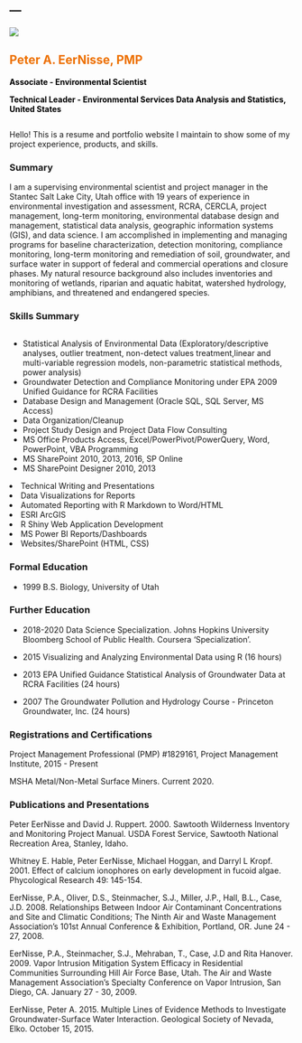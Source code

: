 ---
---
<div class="row">
  <div class="column"><img src='./img/peter.jpg'></img></div>
  <div class="column">
  <h2 style="padding:0px; color:#ed7000;">Peter A. EerNisse, PMP</h2>
  <p style="font-size:14px;font-weight: bold;color:black;padding:0px;">Associate - Environmental Scientist</p>
  <p style="font-size:14px;font-weight: bold;color:black;padding:0px;">Technical Leader - Environmental Services Data Analysis and Statistics, United States</p>
  
  </div>
</div>
Hello! This is a resume and portfolio website I maintain to show some of my project experience, products, and skills. 

### Summary
I am a supervising environmental scientist and project manager in the Stantec Salt Lake City, Utah office with 19 years of experience in environmental investigation and assessment, RCRA, CERCLA, project management, long-term monitoring, environmental database design and management, statistical data analysis, geographic information systems (GIS), and data science. I am accomplished in implementing and managing programs for baseline characterization, detection monitoring, compliance monitoring, long-term monitoring and remediation of soil, groundwater, and surface water in support of federal and commercial operations and closure phases. My natural resource background also includes inventories and monitoring of wetlands, riparian and aquatic habitat, watershed hydrology, amphibians, and threatened and endangered species. 

### Skills Summary
<div class="row">
<div class="column">
<ul>
<li>Statistical Analysis of Environmental Data (Exploratory/descriptive analyses, outlier treatment, non-detect values treatment,linear and multi-variable regression models, non-parametric statistical methods, power analysis)</li>
<li>Groundwater Detection and Compliance Monitoring under EPA 2009 Unified Guidance for RCRA Facilities</li>
<li>Database Design and Management (Oracle SQL, SQL Server, MS Access)</li>
<li>Data Organization/Cleanup</li>
<li>Project Study Design and Project Data Flow Consulting</li>
<li>MS Office Products Access, Excel/PowerPivot/PowerQuery, Word, PowerPoint, VBA Programming</li>
<li>MS SharePoint 2010, 2013, 2016, SP Online</li>
<li>MS SharePoint Designer 2010, 2013</li>

</ul>
</div>
<div class="column">
<li>Technical Writing and Presentations</li>
<li>Data Visualizations for Reports</li>
<li>Automated Reporting with R Markdown to Word/HTML</li>
<li>ESRI ArcGIS</li>
<li>R Shiny Web Application Development</li>
<li>MS Power BI Reports/Dashboards</li>
<li>Websites/SharePoint (HTML, CSS)</li>

</div>
</div>

### Formal Education
* 1999  	B.S. Biology, University of Utah

### Further Education
* 2018-2020 Data Science Specialization. Johns Hopkins University Bloomberg School of Public Health. Coursera 'Specialization'.

* 2015	Visualizing and Analyzing Environmental Data using R (16 hours)

* 2013	EPA Unified Guidance Statistical Analysis of Groundwater Data at RCRA Facilities (24 hours)

* 2007	The Groundwater Pollution and Hydrology Course - Princeton Groundwater, Inc. (24 hours)

### Registrations and Certifications
Project Management Professional (PMP) #1829161, Project Management Institute, 2015 - Present

MSHA Metal/Non-Metal Surface Miners. Current 2020.

### Publications and Presentations
Peter EerNisse and David J. Ruppert. 2000. Sawtooth Wilderness Inventory and Monitoring Project Manual. USDA Forest Service, Sawtooth National Recreation Area, Stanley, Idaho.

Whitney E. Hable, Peter EerNisse, Michael Hoggan, and Darryl L Kropf. 2001. Effect of calcium ionophores on early development in fucoid algae. Phycological Research 49: 145-154.

EerNisse, P.A., Oliver, D.S., Steinmacher, S.J., Miller, J.P., Hall, B.L., Case, J.D. 2008. Relationships Between Indoor Air Contaminant Concentrations and Site and Climatic Conditions; The Ninth Air and Waste Management Association's 101st Annual Conference & Exhibition, Portland, OR. June 24 - 27, 2008.

EerNisse, P.A., Steinmacher, S.J., Mehraban, T., Case, J.D and Rita Hanover. 2009. Vapor Intrusion Mitigation System Efficacy in Residential Communities Surrounding Hill Air Force Base, Utah. The Air and Waste Management Association's Specialty Conference on Vapor Intrusion, San Diego, CA. January 27 - 30, 2009.

EerNisse, Peter A. 2015. Multiple Lines of Evidence Methods to Investigate Groundwater-Surface Water Interaction. Geological Society of Nevada, Elko. October 15, 2015.




